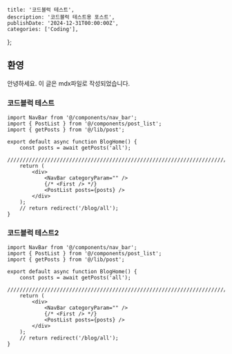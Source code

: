     title: '코드블럭 테스트',
    description: '코드블럭 테스트용 포스트',
    publishDate: '2024-12-31T00:00:00Z',
    categories: ['Coding'],
};

## 환영

안녕하세요. 이 글은 mdx파일로 작성되었습니다.

### 코드블럭 테스트

```tsx title="Title" showLineNumbers {3}
import NavBar from '@/components/nav_bar';
import { PostList } from '@/components/post_list';
import { getPosts } from '@/lib/post';

export default async function BlogHome() {
    const posts = await getPosts('all');
    ///////////////////////////////////////////////////////////////////////////////////////////////
    return (
        <div>
            <NavBar categoryParam="" />
            {/* <First /> */}
            <PostList posts={posts} />
        </div>
    );
    // return redirect('/blog/all');
}
```

### 코드블럭 테스트2

```tsx title="Title" showLineNumbers {3}
import NavBar from '@/components/nav_bar';
import { PostList } from '@/components/post_list';
import { getPosts } from '@/lib/post';

export default async function BlogHome() {
    const posts = await getPosts('all');
    ///////////////////////////////////////////////////////////////////////////////////////////////
    return (
        <div>
            <NavBar categoryParam="" />
            {/* <First /> */}
            <PostList posts={posts} />
        </div>
    );
    // return redirect('/blog/all');
}
```

